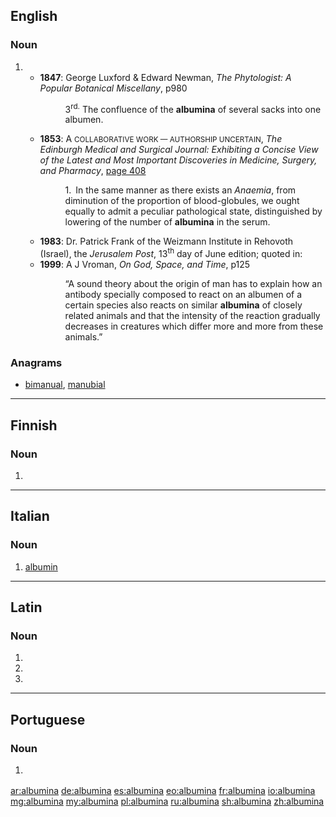 ==English==

===Noun===
{{head|en|plural}} {{g|p}}

# {{plural of|albumen|lang=en}}
#* '''1847''': George Luxford & Edward Newman, ''The Phytologist: A Popular Botanical Miscellany'', p980
#*: 3<sup>rd.</sup> The confluence of the '''albumina''' of several sacks into one albumen.
#* '''1853''': A <small>COLLABORATIVE WORK — AUTHORSHIP UNCERTAIN</small>, ''The Edinburgh Medical and Surgical Journal: Exhibiting a Concise View of the Latest and Most Important Discoveries in Medicine, Surgery, and Pharmacy'', [http://books.google.co.uk/books?id=6n8BAAAAYAAJ&pg=PA408&dq=albumina&ei=TiBASqDpNoe-yQTn56lT page 408]
#*: 1. In the same manner as there exists an ''Anaemia'', from diminution of the proportion of blood-globules, we ought equally to admit a peculiar pathological state, distinguished by lowering of the number of '''albumina''' in the serum.
#* '''1983''': Dr. Patrick Frank of the Weizmann Institute in Rehovoth (Israel), the ''Jerusalem Post'', 13<sup>th</sup> day of June edition; quoted in:
#* '''1999''': A J Vroman, ''On God, Space, and Time'', p125
#*: “A sound theory about the origin of man has to explain how an antibody specially composed to react on an albumen of a certain species also reacts on similar '''albumina''' of closely related animals and that the intensity of the reaction gradually decreases in creatures which differ more and more from these animals.”

===Anagrams===
* [[bimanual#English|bimanual]], [[manubial#English|manubial]]

----

==Finnish==

===Noun===
{{head|fi|noun form}}

# {{fi-form of|type=noun|case=essive|pl=singular|albumi}}

----

==Italian==

===Noun===
{{wikipedia|lang=it}}
{{it-noun|f}}

# {{context|protein|lang=it}} [[albumin]]

----

==Latin==

===Noun===
{{la-noun-form|albūmina}}

# {{inflection of|albūmen||nom|p|lang=la}}
# {{inflection of|albūmen||acc|p|lang=la}}
# {{inflection of|albūmen||voc|p|lang=la}}

----

==Portuguese==

===Noun===
{{pt-noun|f}}

# {{lb|pt|organic chemistry}} {{l|en|albumin}} {{gloss|one of a class of monomeric proteins that are soluble in water}}

[[ar:albumina]]
[[de:albumina]]
[[es:albumina]]
[[eo:albumina]]
[[fr:albumina]]
[[io:albumina]]
[[mg:albumina]]
[[my:albumina]]
[[pl:albumina]]
[[ru:albumina]]
[[sh:albumina]]
[[zh:albumina]]